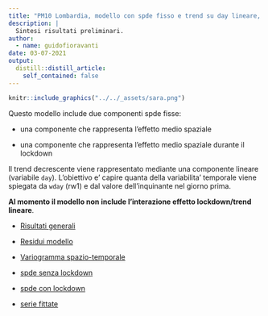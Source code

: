 ```yaml
---
title: "PM10 Lombardia, modello con spde fisso e trend su day lineare, seno e coseno"
description: |
  Sintesi risultati preliminari.
author:
  - name: guidofioravanti
date: 03-07-2021
output:
  distill::distill_article:
    self_contained: false
---
```


```r
knitr::include_graphics("../../_assets/sara.png")
```

Questo modello include due componenti spde fisse: 

- una componente che rappresenta l'effetto medio spaziale

- una componente che rappresenta l'effetto medio spaziale durante il lockdown

Il trend decrescente viene rappresentato mediante una componente lineare (variabile `day`). L'obiettivo e' capire quanta della variabilita' temporale viene spiegata da `wday` (rw1) e dal valore dell'inquinante nel giorno prima.

**Al momento il modello non include l'interazione effetto lockdown/trend lineare**.


 - [Risultati generali](analisi-covariate.html)
 
 - [Residui modello](./analisi-residui-modello.html)
 
 - [Variogramma spazio-temporale](./disegnaVariogramma.html)
 
 - [spde senza lockdown](./risultati-spde.html)
 
 - [spde con lockdown](./risultati-lock_spde.html)
 
 - [serie fittate](./serieFittate.html)

